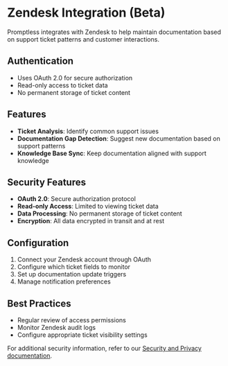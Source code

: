 # Zendesk Integration (Beta)

Promptless integrates with Zendesk to help maintain documentation based on support ticket patterns and customer interactions.

## Authentication

- Uses OAuth 2.0 for secure authorization
- Read-only access to ticket data
- No permanent storage of ticket content

## Features

- **Ticket Analysis**: Identify common support issues
- **Documentation Gap Detection**: Suggest new documentation based on support patterns
- **Knowledge Base Sync**: Keep documentation aligned with support knowledge

## Security Features

- **OAuth 2.0**: Secure authorization protocol
- **Read-only Access**: Limited to viewing ticket data
- **Data Processing**: No permanent storage of ticket content
- **Encryption**: All data encrypted in transit and at rest

## Configuration

1. Connect your Zendesk account through OAuth
2. Configure which ticket fields to monitor
3. Set up documentation update triggers
4. Manage notification preferences

## Best Practices

- Regular review of access permissions
- Monitor Zendesk audit logs
- Configure appropriate ticket visibility settings

For additional security information, refer to our [Security and Privacy documentation](/security-and-privacy).